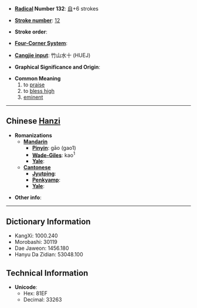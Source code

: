 * '''[[Wiktionary:Chinese radical index| Radical]] Number 132''': [[Wiktionary:Chinese radical index 自|自]]+6 strokes

* '''[[Wiktionary:Chinese total strokes index|Stroke number]]''': [[Wiktionary:Chinese total strokes index 12|12]]

* '''Stroke order''': 

* '''[[Wiktionary:Chinese four corner index|Four-Corner System]]''': 

* '''[[Wiktionary:Chinese Cangjie index|Cangjie input]]''': 竹山水十 (HUEJ)

* '''Graphical Significance and Origin''': 

* '''Common Meaning'''
*#to [[praise]]
*# to [[bless high]]
*# [[eminent]]


----

== Chinese [[Hanzi]] ==

* '''Romanizations'''
** '''[[Mandarin]]'''
*** '''[[Pinyin]]''': gāo (gao1)
*** '''[[Wade-Giles]]''': kao<sup>1</sup>
*** '''[[Yale]]''': 
** '''[[Cantonese]]'''
*** '''[[Jyutping]]''':
*** '''[[Penkyamp]]''': 
*** '''[[Yale]]''': 

* '''Other info''': 

----

== Dictionary Information ==

* KangXi: 1000.240
* Morobashi: 30119
* Dae Jaweon: 1456.180
* Hanyu Da Zidian: 53048.100

== Technical Information ==

* '''Unicode''':
** Hex: 81EF
** Decimal: 33263